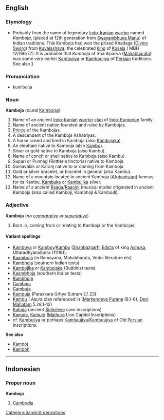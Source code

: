 {{wikipedia}}

==English==
===Etymology===
*Probably from the name of legendary [[Indo-Iranian]] [[warrior]]  named ''Kamboja'', (placed  at 12th generation from [[Swayambhuva Manu]]) of Indian tradtions. This Kamboja had won the prized Khadaga ([[Divine Sword]]) from [[Kuvalashava]], the celebrated [[Monarch|king]]  of [[Kosala]] ( MBH 12/166/77). It is probable that  ''Kamboja'' of  Shantiparva ([[Mahabharata]]) was some very earlier [[Kambujiya]] or [[Kambujiya |Kamboujiya]] of [[Persia]]n traditions. See also [http://en.wikipedia.org/wiki/Cambyses]

===Pronunciation===
*kum’bo’ja

===Noun===
'''Kamboja'''  (''plural''  [[Kambojas]])

# Name of an ancient [[Indo-Iranian]] [[warrior]] [[clan]] of [[Indo-European]] family. 
# Name of ancient nation founded and ruled by Kambojas. 
# [[Monarch|Prince]] of the Kambojas. 
# A descendent of the Kamboja Kshatriyas.
# A horse raised and bred in Kamboja (also [[Kambojaka]]).
# An elephant native to Kamboja  (also [[Kambu]]).
# Silver or gold native to Kamboja (also Kambu).
# Name of conch or shell native to Kamboja (also Kambu).
# Supari or Punnag  (Rottleria tinctoria) native to Kamboja.
# Somavalak or Karanj native to or coming from Kamboja.
# Gold or silver bracelet, or bracelet in general (also Kambu).
# Name of a mountain located in ancient Kamboja ([[Afghanistan]]) famous for its Kambu, [[Kambuka]] or [[Kambujika]] silver.
# Name of a ancient [[Raaga]]/[[Raagini]] (musical mode) originated in ancient Kamboja (also called Kamboji, Kambhoji & Kambodi).

===Adjective===
<!-- this may be another case of a noun used adjectivally. -->
'''Kamboja''' (''no [[comparative]] or [[superlative]]'')

# Born in, coming from or relating to Kamboja or the Kambojas.

====Variant spellings====
*[[Kamboya]] or [[Kamboy]]/[[Kambo]]  ([[Shahbazgarhi]] [[Edicts]] of king [[Ashoka]], UttaradhyanaSutra (11/16)).
*[[Kaamboja]]    (in Ramayana, Mahabharata, Vedic literature etc)
*[[Kambhoja]]    (southern Indian texts) 
*[[Kambojika]] or [[Kambojaka]] (Buddhist texts)
*[[Kaambhoja]]   (southern Indian texts) 
*[[Kumbhoja]]
*[[Camboja]]
*[[Cambuja]]
*[[Kambuja]]     (Paraskara Grhya Sutram 2.1.23)
*[[Kambu]]       ( Asura clan referenced in ([[Markendeya Purana]] (8.1-6), [[Devi Mahatam]] 5.28.1-12)
*[[Kaboja]] (ancient [[Sinhalese]] cave inscriptions)
*[[Kamuia]], [[Kamuio]] ([[Mathura]] Lion Capitol Inscriptions)
*cf: [[Kambujiya]] or perhaps [[Kambaujiya]]/[[Kamboujiya]] of Old [[Persian]] inscriptions.

'''See also''' 
*[[Kamboj]]
*[[Kamboh]]

[[Category:Sanskrit derivations]]

----

==Indonesian==
===Proper noun===
'''Kamboja'''

# [[Cambodia]]